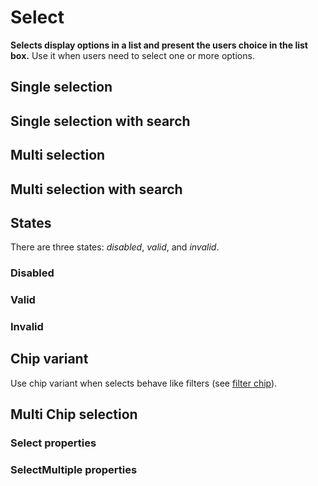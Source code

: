 # Select

**Selects display options in a list and present the users choice in the list box.**
Use it when users need to select one or more options.

## Single selection

<DemoBlock demo="single-select" withThemeSwitcher />

## Single selection with search

<DemoBlock demo="single-select-search" withThemeSwitcher />

## Multi selection

<DemoBlock demo="multi-select" withThemeSwitcher />

## Multi selection with search

<DemoBlock demo="multi-select-search" withThemeSwitcher />

## States

There are three states: _disabled_, _valid_, and _invalid_.

### Disabled

<DemoBlock demo="state-disabled" withThemeSwitcher />

### Valid

<DemoBlock demo="state-valid" withThemeSwitcher />

### Invalid

<DemoBlock demo="state-invalid" withThemeSwitcher />

## Chip variant

Use chip variant when selects behave like filters (see [filter chip](../product/components/chip)).

<DemoBlock demo="select-chip" withThemeSwitcher />

## Multi Chip selection

<DemoBlock demo="multi-select-chip" withThemeSwitcher />

### Select properties

<PropTable component="Select" />

### SelectMultiple properties

<PropTable component="SelectMultiple" />
